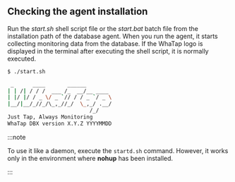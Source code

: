 ## Checking the agent installation

Run the _start.sh_ shell script file or the _start.bat_ batch file from the installation path of the database agent. When you run the agent, it starts collecting monitoring data from the database. If the WhaTap logo is displayed in the terminal after executing the shell script, it is normally executed.

```bash title='start.sh'
$ ./start.sh

 _      ____       ______
| | /| / / /  ___ /_  __/__ ____
| |/ |/ / _ \/ _ `// / / _ `/ _ \
|__/|__/_//_/\_,_//_/  \_,_/ .__/
                          /_/
Just Tap, Always Monitoring
WhaTap DBX version X.Y.Z YYYYMMDD
```

:::note

To use it like a daemon, execute the `startd.sh` command. However, it works only in the environment where **nohup** has been installed.

:::

